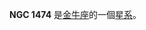 {{NGCInfoBox|NGCID=NGC 1474|發現者=阿爾伯特·馬爾夫|發現日期=1864年10月5日|其他編號=IC 2002, UGC 2898,MCG 2-10-3|曆元=J2000.0|赤經=3時54分30.3秒
|赤緯=10°42'25"|星座=金牛座|星體=星系|星等=13.9|表面亮度=13.9|藍等=14.8}}

'''NGC 1474''' 是[[金牛座|金牛座]]的一個[[星系|星系]]。

{{NGCReference|1474}}


{{Galaxy-stub}}
{{Catalogs|NGC=1474}}